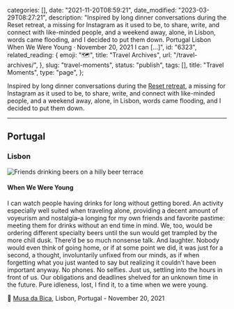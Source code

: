 
  categories: [],
  date: "2021-11-20T08:59:21",
  date_modified: "2023-03-29T08:27:21",
  description:
    "Inspired by long dinner conversations during the Reset retreat, a missing for Instagram as it used to be, to share, write, and connect with like-minded people, and a weekend away, alone, in Lisbon, words came flooding, and I decided to put them down. Portugal Lisbon When We Were Young · November 20, 2021 I can […]",
  id: "6323",
  related_reading: {
    emoji: "🗺",
    title: "Travel Archives",
    url: "/travel-archives/",
  },
  slug: "travel-moments",
  status: "publish",
  tags: [],
  title: "Travel Moments",
  type: "page",
};


Inspired by long dinner conversations during the [Reset retreat](/posts/the-making-of-slow-retreats/), a missing for Instagram as it used to be, to share, write, and connect with like-minded people, and a weekend away, alone, in Lisbon, words came flooding, and I decided to put them down.

---

## Portugal

### Lisbon

![Friends drinking beers on a hilly beer terrace](/pages/portugal_lisbon_musa_da_bica.jpeg)

#### When We Were Young

I can watch people having drinks for long without getting bored. An activity especially well suited when traveling alone, providing a decent amount of voyeurism and nostalgia–a longing for my own friends and favorite pastime: meeting them for drinks without an end time in mind. We, too, would be ordering different specialty beers until the sun would get trampled by the more chill dusk. There’d be so much nonsense talk. And laughter. Nobody would even think of going home, or if at some point we did, it was just for a second, a thought, involuntarily unfixed from our minds, as if when forgetting what you just wanted to say but realizing it couldn’t have been important anyway. No phones. No selfies. Just us, settling into the hours in front of us. Our obligations and deadlines shelved for an unknown time in the future. Pure idleness, lost, I find it, to a time when we were young.

📌 [Musa da Bica](https://g.page/musa-da-bica?share), Lisbon, Portugal - November 20, 2021
